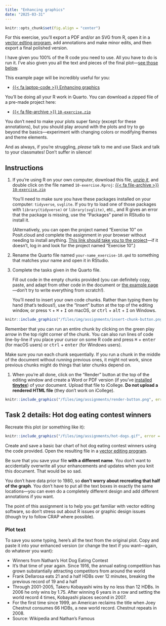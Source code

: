 ```yaml
---
title: "Enhancing graphics"
date: "2025-03-31"
---
```


```r
knitr::opts_chunk$set(fig.align = "center")
```

For this exercise, you'll export a PDF and/or an SVG from R, open it in a [vector edting program](/resource/graphics-editors.qmd), add annotations and make minor edits, and then export a final polished version.

I have given you 100% of the R code you need to use. All you have to do is run it. I've also given you all the text and pieces of the final plot—[see those below](#task-2-details-hot-dog-eating-contest-winners).

This example page will be incredibly useful for you:

- [{{< fa laptop-code >}} Enhancing graphics](/example/10-example.qmd)

You'll be doing all your R work in Quarto. You can download a zipped file of a pre-made project here:

- [{{< fa file-archive >}} `10-exercise.zip`](/projects/10-exercise.zip)

You don't need to make your plots super fancy (except for these annotations), but you should play around with the plots and try to go beyond the basics—experiment with changing colors or modifying themes and theme elements.

And as always, if you're struggling, *please* talk to me and use Slack and talk to your classmates! Don't suffer in silence!


## Instructions

1. If you're using R on your own computer, download this file, [*unzip it*](/resource/unzipping.qmd), and double click on the file named `10-exercise.Rproj`: [{{< fa file-archive >}} `10-exercise.zip`](/projects/10-exercise.zip)

   You'll need to make sure you have these packages installed on your computer: `tidyverse`, `svglite`. If you try to load one of those packages with `library(tidyverse)` or `library(svglite)`, etc., and R gives an error that the package is missing, use the "Packages" panel in RStudio to install it.

   (Alternatively, you can open the project named "Exercise 10" on Posit.cloud and complete the assignment in your browser without needing to install anything. [This link should take you to the project](https://posit.cloud/spaces/540349/content/8557018)—if it doesn't, log in and look for the project named "Exercise 10".)

2. Rename the Quarto file named `your-name_exercise-10.qmd` to something that matches your name and open it in RStudio.

3. Complete the tasks given in the Quarto file. 

   Fill out code in the empty chunks provided (you can definitely copy, paste, and adapt from other code in the document or [the example page](/example/10-example.qmd)—don't try to write everything from scratch!).

   You'll need to insert your own code chunks. Rather than typing them by hand (that's tedious!), use the "Insert" button at the top of the editing window, or press  <kbd>⌥</kbd> + <kbd>⌘</kbd> + <kbd>I</kbd> on macOS, or <kbd>ctrl</kbd> + <kbd>alt</kbd> + <kbd>I</kbd> on Windows.

```r
knitr::include_graphics("/files/img/assignments/insert-chunk-button.png", error = FALSE)
```

   Remember that you can run an entire chunk by clicking on the green play arrow in the top right corner of the chunk. You can also run lines of code line-by-line if you place your cursor on some R code and press <kbd>⌘</kbd> + <kbd>enter</kbd> (for macOS users) or <kbd>ctrl</kbd> + <kbd>enter</kbd> (for Windows users).

   Make sure you run each chunk sequentially. If you run a chunk in the middle of the document without running previous ones, it might not work, since previous chunks might do things that later chunks depend on.

1. When you're all done, click on the "Render" button at the top of the editing window and create a Word or PDF version (if you've [installed **tinytex**](/resource/install.qmd#install-tinytex)) of your document. Upload that file to iCollege. **Do not upload a rendered HTML file** (they don't work on iCollege).

```r
knitr::include_graphics("/files/img/assignments/render-button.png", error = FALSE)
```


## Task 2 details: Hot dog eating contest winners

Recreate this plot (or something like it):

```r
knitr::include_graphics("/files/img/assignments/hot-dogs.gif", error = FALSE)
```

Create and save a basic bar chart of hot dog eating contest winners using the code provided. Open the resulting file in a [vector editing program](/resource/graphics-editors.qmd).

Be sure that you save your file **with a different name**. You don't want to accidentally overwrite all your enhancements and updates when you knit this document. That would be so sad.

You don't have data prior to 1980, so **don't worry about recreating that half of the graph**. You don't have to put all the text boxes in exactly the same locations—you can even do a completely different design and add different annotations if you want. 

The point of this assignment is to help you get familiar with vector editing software, so don't stress out about R issues or graphic design issues (though try to follow CRAP where possible).

::: {.callout-note}
### Plot text

To save you some typing, here's all the text from the original plot. Copy and paste it into your enhanced version (or change the text if you want—again, do whatever you want):

- Winners from Nathan’s Hot Dog Eating Contest
- It’s that time of year again. Since 1916, the annual eating competition has grown substantially attracting competitors from around the world
- Frank Dellarosa eats 21 and a half HDBs over 12 minutes, breaking the previous record of 19 and a half
- Through 2001-2005, Takeru Kobayashi wins by no less than 12 HDBs. In 2006 he only wins by 1.75. After winning 6 years in a row and setting the world record 4 times, Kobayashi places second in 2007.
- For the first time since 1999, an American reclaims the title when Joey Chestnut consumes 66 HDBs, a new world record. Chestnut repeats in 2008.
- Source: Wikipedia and Nathan’s Famous
:::
